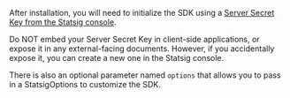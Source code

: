 After installation, you will need to initialize the SDK using a [Server Secret Key from the Statsig console](https://console.statsig.com/api_keys).

<Warning>
Do NOT embed your Server Secret Key in client-side applications, or expose it in any external-facing documents. However, if you accidentally expose it, you can create a new one in the Statsig console.
</Warning>

There is also an optional parameter named `options` that allows you to pass in a StatsigOptions to customize the SDK.

